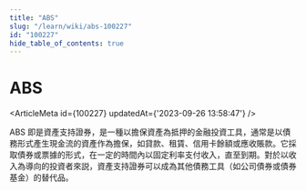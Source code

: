 ```yaml
---
title: "ABS"
slug: "/learn/wiki/abs-100227"
id: "100227"
hide_table_of_contents: true
---
```



# ABS

<ArticleMeta id={100227} updatedAt={'2023-09-26 13:58:47'} />
<div className='border-solid border-b border-t-0 my-4 border-[var(--ifm-color-gray-300)]' />

ABS 即是資產支持證券，是一種以擔保資產為抵押的金融投資工具，通常是以債務形式產生現金流的資產作為擔保，如貸款、租賃、信用卡餘額或應收賬款。它採取債券或票據的形式，在一定的時間內以固定利率支付收入，直至到期。對於以收入為導向的投資者來説，資產支持證券可以成為其他債務工具（如公司債券或債券基金）的替代品。
